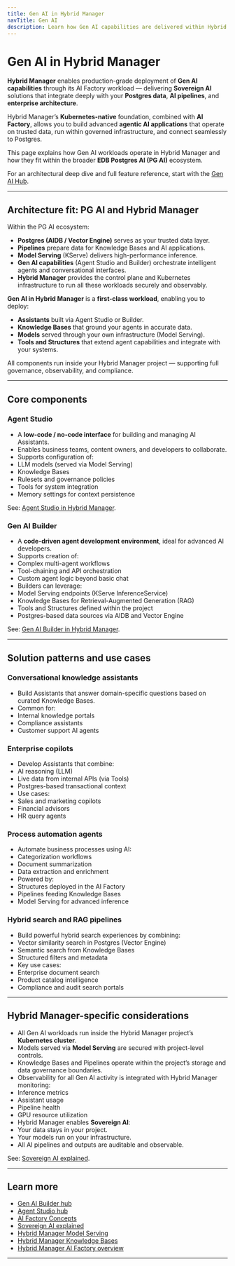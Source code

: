 ```yaml
---
title: Gen AI in Hybrid Manager
navTitle: Gen AI
description: Learn how Gen AI capabilities are delivered within Hybrid Manager (HCP AI Factory workload), including Agent Studio, Builder, and the broader PG AI architecture.
---
```


# Gen AI in Hybrid Manager

**Hybrid Manager** enables production-grade deployment of **Gen AI capabilities** through its AI Factory workload — delivering **Sovereign AI** solutions that integrate deeply with your **Postgres data**, **AI pipelines**, and **enterprise architecture**.

Hybrid Manager’s **Kubernetes-native** foundation, combined with **AI Factory**, allows you to build advanced **agentic AI applications** that operate on trusted data, run within governed infrastructure, and connect seamlessly to Postgres.

This page explains how Gen AI workloads operate in Hybrid Manager and how they fit within the broader **EDB Postgres AI (PG AI)** ecosystem.

For an architectural deep dive and full feature reference, start with the [Gen AI Hub](/ai-factory/gen-ai).

---

## Architecture fit: PG AI and Hybrid Manager

Within the PG AI ecosystem:

- **Postgres (AIDB / Vector Engine)** serves as your trusted data layer.
- **Pipelines** prepare data for Knowledge Bases and AI applications.
- **Model Serving** (KServe) delivers high-performance inference.
- **Gen AI capabilities** (Agent Studio and Builder) orchestrate intelligent agents and conversational interfaces.
- **Hybrid Manager** provides the control plane and Kubernetes infrastructure to run all these workloads securely and observably.

**Gen AI in Hybrid Manager** is a **first-class workload**, enabling you to deploy:

- **Assistants** built via Agent Studio or Builder.
- **Knowledge Bases** that ground your agents in accurate data.
- **Models** served through your own infrastructure (Model Serving).
- **Tools and Structures** that extend agent capabilities and integrate with your systems.

All components run inside your Hybrid Manager project — supporting full governance, observability, and compliance.

---

## Core components

### Agent Studio

- A **low-code / no-code interface** for building and managing AI Assistants.
- Enables business teams, content owners, and developers to collaborate.
- Supports configuration of:
- LLM models (served via Model Serving)
- Knowledge Bases
- Rulesets and governance policies
- Tools for system integration
- Memory settings for context persistence

See: [Agent Studio in Hybrid Manager](./agent-studio).

### Gen AI Builder

- A **code-driven agent development environment**, ideal for advanced AI developers.
- Supports creation of:
- Complex multi-agent workflows
- Tool-chaining and API orchestration
- Custom agent logic beyond basic chat
- Builders can leverage:
- Model Serving endpoints (KServe InferenceService)
- Knowledge Bases for Retrieval-Augmented Generation (RAG)
- Tools and Structures defined within the project
- Postgres-based data sources via AIDB and Vector Engine

See: [Gen AI Builder in Hybrid Manager](./builder).

---

## Solution patterns and use cases

### Conversational knowledge assistants

- Build Assistants that answer domain-specific questions based on curated Knowledge Bases.
- Common for:
- Internal knowledge portals
- Compliance assistants
- Customer support AI agents

### Enterprise copilots

- Develop Assistants that combine:
- AI reasoning (LLM)
- Live data from internal APIs (via Tools)
- Postgres-based transactional context
- Use cases:
- Sales and marketing copilots
- Financial advisors
- HR query agents

### Process automation agents

- Automate business processes using AI:
- Categorization workflows
- Document summarization
- Data extraction and enrichment
- Powered by:
- Structures deployed in the AI Factory
- Pipelines feeding Knowledge Bases
- Model Serving for advanced inference

### Hybrid search and RAG pipelines

- Build powerful hybrid search experiences by combining:
- Vector similarity search in Postgres (Vector Engine)
- Semantic search from Knowledge Bases
- Structured filters and metadata
- Key use cases:
- Enterprise document search
- Product catalog intelligence
- Compliance and audit search portals

---

## Hybrid Manager-specific considerations

- All Gen AI workloads run inside the Hybrid Manager project’s **Kubernetes cluster**.
- Models served via **Model Serving** are secured with project-level controls.
- Knowledge Bases and Pipelines operate within the project’s storage and data governance boundaries.
- Observability for all Gen AI activity is integrated with Hybrid Manager monitoring:
- Inference metrics
- Assistant usage
- Pipeline health
- GPU resource utilization
- Hybrid Manager enables **Sovereign AI**:
- Your data stays in your project.
- Your models run on your infrastructure.
- All AI pipelines and outputs are auditable and observable.

See: [Sovereign AI explained](/ai-factory/learn/explained/sovereign-ai).

---

## Learn more

- [Gen AI Builder hub](/ai-factory/gen-ai/builder)
- [Agent Studio hub](/ai-factory/gen-ai/agent-studio)
- [AI Factory Concepts](/ai-factory/learn/explained/ai-factory-concepts)
- [Sovereign AI explained](/ai-factory/learn/explained/sovereign-ai)
- [Hybrid Manager Model Serving](../model/serving)
- [Hybrid Manager Knowledge Bases](../pipeline/knowledge-base)
- [Hybrid Manager AI Factory overview](..)

---

